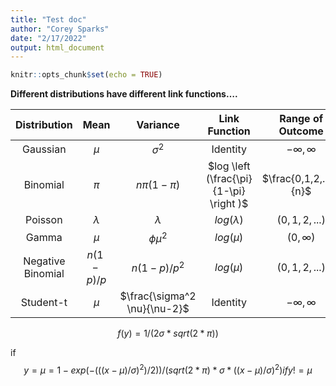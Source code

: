 ```yaml
---
title: "Test doc"
author: "Corey Sparks"
date: "2/17/2022"
output: html_document
---
```


```r
knitr::opts_chunk$set(echo = TRUE)
```

**Different distributions have different link functions....**

|   Distribution   | Mean    | Variance|  Link Function      | Range of Outcome |  
|:------------:|:----------------:|:----------------:|:----------------:|:----------------:|
|   Gaussian    | $\mu$ |$\sigma^2$ | Identity    | $-\infty ,  \infty$ |
|   Binomial  | $\pi$ | $n\pi(1-\pi)$ | $log \left (\frac{\pi}{1-\pi} \right )$    | $\frac{0,1,2,...n}{n}$ |
|   Poisson    | $\lambda$ | $\lambda$ | $log (\lambda)$    | $(0,1,2,...)$ |
|   Gamma    | $\mu$ | $\phi \mu^2$ | $log (\mu)$    | $(0, \infty)$ |
|   Negative Binomial | $n(1-p)/p$ | $n(1-p)/p^2$ | $log (\mu)$    | $(0,1,2,...)$ |
| Student-t | $\mu$ | $\frac{\sigma^2 \nu}{\nu-2}$| Identity | $-\infty ,  \infty$ |


$$
f(y) = 1/(2\sigma*sqrt(2* \pi))
$$

if
$$y= \mu = 1-exp(-(((x- \mu)/ \sigma)^2)/2))/(sqrt(2*\pi)*\sigma*((x-\mu)/\sigma)^2) if y!= \mu
$$
